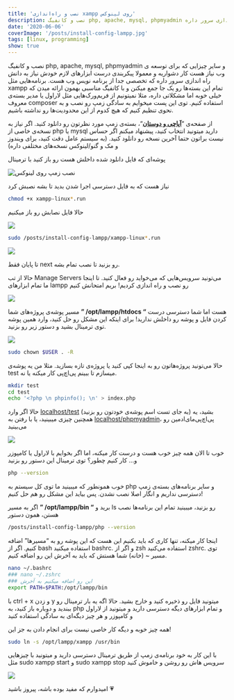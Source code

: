 ```yaml
---
title: 'نصب و راه‌اندازی xampp روی لینوکس'
description: نصب و کانفیگ php, apache, mysql, phpmyadmin و سایر چیزایی که برای توسعه ی وب نیاز هست کار دشواریه و معمولا پیکربندی درست ابزارهای لازم خودش نیاز به دانش راه اندازی سرور داره
date: '2020-06-06'
coverImage: '/posts/install-config-lampp.jpg'
tags: [linux, programming]
show: true
---
```


نصب و کانفیگ php, apache, mysql, phpmyadmin و سایر چیزایی که برای توسعه ی وب نیاز هست کار دشواریه و معمولا پیکربندی درست ابزارهای لازم خودش نیاز به دانش راه اندازی سرور داره که تخصصی جدا از برنامه نویس وب هست. برنامه‌هایی مثل xampp تمام این بسته‌ها رو یک جا جمع میکنن و با کانفیگ مناسبی بهمون ارائه میدن که خیلی خوبه اما مشکلاتی داره، مثلا نمیتونیم از فریم‌ورک‌هایی مثل لاراول یا مدیر بسته‌ی معروف composer استفاده کنیم. توی این پست میخوایم به سادگی زمپ رو نصب و به نحوی تنظیم کنیم که هیچ کدوم از این محدودیت‌ها رو نداشته باشیم.

از صفحه‌ی “**[آپاچی و دوستان](https://www.apachefriends.org/download.html)**“، بسته‌ی زمپ مورد نظرتون رو دانلود کنید. اگر نیاز به نسخه‌ی خاصی از php یا mysql دارید میتونید انتخاب کنید، پیشنهاد میکنم اگر حساس نیست براتون حتما آخرین نسخه رو دانلود کنید. (به سیستم عامل دقت کنید، برای ویندوز و مک و گنو/لینوکس نسخه‌های مختلفی داره)

پوشه‌ای که فایل دانلود شده داخلش هست رو باز کنید با ترمینال

![نصب زمپ روی لینوکس](/posts/install-config-lampp/01.jpg)

نیاز هست که به فایل دسترسی اجرا شدن بدید تا بشه نصبش کرد

```bash
chmod +x xampp-linux*.run
```

حالا فایل نصابش رو باز میکنیم

![](/posts/install-config-lampp/02.jpg)

```bash
sudo /posts/install-config-lampp/xampp-linux*.run
```

![](/posts/install-config-lampp/03.jpg)

تا پایان فقط next رو بزنید تا نصب تمام بشه.

حالا از تب Manage Servers می‌تونید سرویس‌هایی که می‌خواید رو فعال کنید. تا اینجا ما تمام ابزارهای lampp رو نصب و راه اندازی کردیم! بریم امتحانش کنیم

![](/posts/install-config-lampp/04.jpg)

مسیر پوشه‌ی پروژه‌های شما **” /opt/lampp/htdocs “** هست اما شما دسترسی درست کردن فایل و پوشه رو داخلش ندارید! برای اینکه این مشکل رو حل کنید، وارد همین پوشه توی ترمینال بشید و دستور زیر رو بزنید.

![](/posts/install-config-lampp/05.jpg)

```bash
sudo chown $USER . -R
```

حالا می‌تونید پروژه‌هاتون رو به اینجا کپی کنید یا پروژه‌ی تازه بسازید. مثلا من یه پوشه‌ی test میسازم تا ببینم پی‌اچ‌پی کار میکنه یا نه.

```bash
mkdir test
cd test
echo '<?php \n phpinfo(); \n' > index.php
```

حالا اگر وارد [localhost/test](http://localhost/test) (به جای تست اسم پوشه‌ی خودتون رو بزنید) بشید، یه همچنین چیزی میبینید، یا با رفتن به [localhost/phpmyadmin](http://localhost/phpmyadmin)، پی‌اچ‌پی‌مای‌ادمین رو می‌بینید

![](/posts/install-config-lampp/06.png)

خوب تا الان همه چیز خوب هست و درست کار میکنه، اما اگر بخوایم با لاراول یا کامپوزر و… کار کنیم چطور؟ توی ترمینال این دستور رو بزنید

```bash
php --version
```

خوب همونطور که میبینید ما توی کل سیستم به php و سایر برنامه‌های بسته‌ی زمپ دسترسی نداریم و انگار اصلا نصب نشدن. پس بیاید این مشکل رو هم حل کنیم!

اگر به مسیر **” /opt/lampp/bin “** برید و ls رو بزنید، میبینید تمام این برنامه‌ها نصب هستن، همون دستور

```bash
/posts/install-config-lampp/php --version
```

اینجا کار میکنه، تنها کاری که باید بکنیم این هست که این پوشه رو به “مسیرها” اضافه کنیم. اگر از bash استفاده میکنید bashrc. و اگر از zsh استفاده می‌کنید zshrc. توی مسیر ~ (خانه) شما هستش که باید به آخرش این رو اضافه کنیم.

```bash
nano ~/.bashrc
### nano ~/.zshrc
### این رو اضافه میکنیم به آخرش
export PATH=$PATH:/opt/lampp/bin
```

با ctrl + x و زدن y میتونید فایل رو ذخیره کنید و خارج بشید. حالا اگه یه بار ترمینال رو ببندید و دوباره باز کنید، به php و تمام ابزارهای دیگه دسترسی دارید و میتونید از لاراول و کامپوزر و هر چیز دیگه‌ای به سادگی استفاده کنید

همه چیز خوبه و دیگه کار خاصی نیست برای انجام دادن به جز این!

```bash
sudo ln -s /opt/lampp/xampp /usr/bin
```

با این کار به خود برنامه‌ی زمپ از طریق ترمینال دسترسی دارید و میتونید با چیزهایی مثل sudo xampp start و sudo xampp stop سرویس هاش رو روشن و خاموش کنید

![](/posts/install-config-lampp/07.jpg)

امیدوارم که مفید بوده باشه، پیروز باشید 💗
